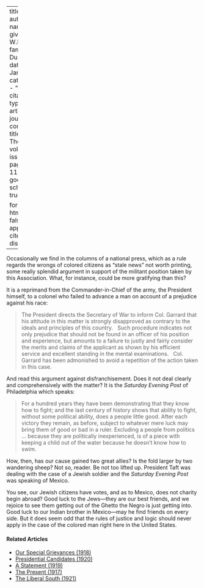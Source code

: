 
---
title: 'Allies'
author:
  - name:
      given: W.E.B.
      family: Du Bois
date: Jan. 1911
categories: 
  - ""
citation: 
  type: article-journal
  container-title: The Crisis
  volume: 2
  issue: 3
  page: 112-113
google-scholar: true

format:
  html:
    toc: false
    appendix-cite-as: display
---



Occasionally we find in
the columns of a national press, which as a rule regards the wrongs of colored citizens as "stale news" not worth printing, some really splendid argument in support
of the militant position taken by this Association. What, for instance, could be more gratifying than this?

It is a reprimand from the Commander-in-Chief of the army, the President himself, to a colonel who failed to advance a man on account of a prejudice against his race:

> The President directs the Secretary of War to inform Col. Garrard that his attitude in this matter is strongly disapproved as contrary to the ideals and principles of this country.
> &nbsp;
> Such procedure indicates not only prejudice that should not be found in an officer of his position and experience, but amounts to a failure to justly and fairly consider the merits and claims of the applicant as shown by his efficient service and excellent standing in the mental examinations.
> &nbsp;
> Col. Garrard has been admonished to avoid a repetition of the action taken in this case.

And read this argument against disfranchisement. Does it not deal clearly and comprehensively with the matter? It is the *Saturday Evening Post* of Philadelphia which speaks:

> For a hundred years they have been demonstrating that they know how to fight; and the last century of history shows that ability to fight, without some political ability, does a people little good. After each victory they remain, as before, subject to whatever mere luck may bring them of good or bad in a ruler. Excluding a people from politics ... because they are politically inexperienced, is of a piece with keeping a child out of the water because he doesn't know how to swim.

How, then, has our cause gained two great allies? Is the fold larger by two wandering sheep? Not so, reader. Be not too lifted up. President Taft was dealing with the case of a Jewish soldier and the *Saturday Evening Post* was speaking of Mexico.

You see, our Jewish citizens have votes, and as to Mexico, does not charity begin abroad? Good luck to the Jews---they are our best friends, and we rejoice to see them getting out of the Ghetto the Negro is just getting into. Good luck to our Indian brother in Mexico---may he find friends on every side. But it does seem odd that the rules of justice and logic should never apply in the case of the colored man right here in the United States.

<!-- Similar articles start here -->
<div  class="clear-wrap"></div>

#### Related Articles

* [Our Special Grievances (1918)](/Volumes/16/05/our_special_greivances.html)
* [Presidential Candidates (1920)](/Volumes/20/02/presidential-candidates.html)
* [A Statement (1919)](/Volumes/19/01/statement.html)
* [The Present (1917)](/Volumes/14/04/present.html)
* [The Liberal South (1921)](/Volumes/21/06/liberal-south.html)

<!-- Similar articles end here -->